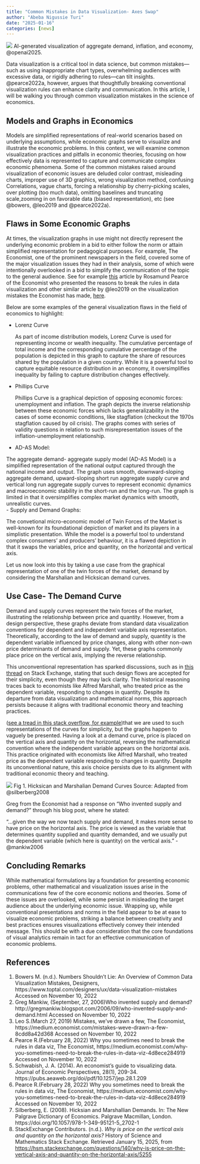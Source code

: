 ```yaml
---
title: "Common Mistakes in Data Visualization- Axes Swap"
author: "Abeba Nigussie Turi"
date: "2025-01-16"
categories: [news]
---
```



![](Economicgraphs.jpg)
AI-generated visualization of aggregate demand, inflation, and economy, @openai2025.

Data visualization is a critical tool in data science, but common mistakes—such as using inappropriate chart types, overwhelming audiences with excessive data, or rigidly adhering to rules—can tilt insights. @pearce2022a, however, argues that thoughtfully breaking conventional visualization rules can enhance clarity and communication. In this article, I will be walking you through common visualization mistakes in the science of economics. 

## Models and Graphs in Economics
Models are simplified representations of real-world scenarios based on underlying assumptions, while economic graphs serve to visualize and illustrate the economic problems. In this context, we will examine common visualization practices and pitfalls in economic theories, focusing on how effectively data is represented to capture and communicate complex economic phenomena. Some of the common mistakes raised around visualization of economic issues are deluded color contrast, misleading charts, improper use of 3D graphics, wrong visualization method, confusing Correlations, vague charts, forcing a relationship by cherry-picking scales, over plotting (too much data), omitting baselines and truncating scale,zooming in on favorable data (biased representation), etc (see @bowers, @leo2019 and @pearce2022a).  

## Flaws in Some Economic Graphs
At times, the visualization graphs in use might not directly represent the underlying economic problem in a bid to either follow the norm or attain simplified representation for pedagogical purposes. For example, The Economist, one of the prominent newspapers in the field, covered some of the major visualization issues they had in their analysis, some of which were intentionally overlooked in a bid to simplify the communication of the topic to the general audience.  See for example [this](https://medium.economist.com/why-you-sometimes-need-to-break-the-rules-in-data-viz-4d8ece284919) article by Rosamund Pearce of the Economist who presented the reasons to break the rules in data visualization  and other similar article by @leo2019 on the visualization mistakes the Economist has made, [here](https://medium.economist.com/mistakes-weve-drawn-a-few-8cdd8a42d368).

Below are some examples of the general visualization flaws in the field of economics to highlight:

- Lorenz Curve 
  
  As part of income distribution models, Lorenz Curve is used for representing  income or wealth inequality. The cumulative percentage of total income and the corresponding cumulative percentage of the population is depicted in this graph to capture the share of resources shared by the population in a given country. While it is a powerful tool to capture equitable resource distribution in an economy, it oversimplifies inequality by failing to capture distribution changes effectively.  
- Phillips Curve
  
  Phillips Curve is a graphical depiction of opposing economic forces: unemployment and inflation. The graph depicts the inverse relationship between these economic forces which lacks generalizability in the cases of some economic conditions, like stagflation (checkout the 1970s stagflation  caused by oil crisis). The graphs comes with series of validity questions in relation to such misrepresentation issues of the inflation-unemployment relationship.

- AD-AS Model: 
  
The aggregate demand- aggregate supply model (AD-AS Model) is a simplified representation of the national output captured through the national income and output. The graph uses smooth, downward-sloping aggregate demand, upward-sloping short run aggregate supply curve and vertical long run aggregate supply curves to represent economic dynamics and macroeconomic stability in the short-run and the long-run. The graph is limited in that it oversimplifies complex market dynamics with smooth, unrealistic curves.  
- Supply and Demand Graphs: 
  
  The convetional micro-economic model of Twin Forces of the Market is well-known for its foundational depiction of market and its players in a simplistic presentation. While the model is a powerful tool to understand complex consumers' and producers' behaviour, it is a flawed depiction in that it swaps the variables, price and quantity, on the horizontal and vertical axis. 

Let us now look into this by taking a use case from the graphical representation of one of the twin forces of the market, demand by considering the Marshalian and Hicksican demand curves.

## Use Case- The Demand Curve
Demand and supply curves represent the twin forces of the market, illustrating the relationship between price and quantity. However, from a design perspective, these graphs deviate from standard data visualization conventions for dependent and independent variable axis representation. Theoretically, according to the law of demand and supply, quantity is the dependent variable influenced by price changes, along with other non-own price determinants of demand and supply. Yet, these graphs commonly place price on the vertical axis, implying the reverse relationship.

This unconventional representation has sparked discussions, such as in [this thread](https://hsm.stackexchange.com/questions/140/why-is-price-on-the-vertical-axis-and-quantity-on-the-horizontal-axis/5255#5255?newreg=455d14da88e247898c8b42507ac665ca) on Stack Exchange, stating that such design flows are accepted for their simplicity, even though they may lack clarity. The historical reasoning traces back to economists like Alfred Marshall, who treated price as the dependent variable, responding to changes in quantity. Despite its departure from data visualization and mathematical norms, this approach persists because it aligns with traditional economic theory and teaching practices.

([see a tread in this stack overflow, for example](https://hsm.stackexchange.com/questions/140/why-is-price-on-the-vertical-axis-and-quantity-on-the-horizontal-axis/5255#5255?newreg=455d14da88e247898c8b42507ac665ca))that we are used to such representations of the curves for simplicity, but the graphs happen to vaguely be presented. Having a look at a demand curve, price is placed on the vertical axis and quantity on the horizontal, reversing the mathematical convention where the independent variable appears on the horizontal axis. This practice originated with economists like Alfred Marshall, who treated price as the dependent variable responding to changes in quantity. Despite its unconventional nature, this axis choice persists due to its alignment with traditional economic theory and teaching.



![](Hicksican_Marshalian_HTML.gif)
Fig 1. Hicksican and Marshalian Demand Curves
Source: Adapted from @silberberg2008

Greg from the  Economist had a response on "Who invented supply and demand?" through his blog post, where he stated: 

“...given the way we now teach supply and demand, it makes more sense to have price on the horizontal axis. The price is viewed as the variable that determines quantity supplied and quantity demanded, and we usually put the dependent variable (which here is quantity) on the vertical axis.” - @mankiw2006 

## Concluding Remarks
While mathematical formulations lay a foundation for presenting economic problems, other mathematical and visualization issues arise in the communications few of the core economic notions and theories. Some of these issues are overlooked, while some persist in misleading the target audience about the underlying economic issue. Wrapping up, while conventional presentations and norms in the field appear to be at ease to visualize economic problems, striking a balance between creativity and best practices ensures visualizations effectively convey their intended message. This should be with a due consideration that the core foundations of visual analytics remain in tact for an effective communication of economic problems.

## References
1. Bowers  M. (n.d.). Numbers Shouldn't Lie: An Overview of Common Data Visualization Mistakes, Designers,  https://www.toptal.com/designers/ux/data-visualization-mistakes Accessed on November 10, 2022 
2. Greg Mankiw, (September, 27, 2006)Who invented supply and demand? http://gregmankiw.blogspot.com/2006/09/who-invented-supply-and-demand.html Accessed on November 10, 2022
3. Leo S.(March 27, 2019) Mistakes, we’ve drawn a few, The Economist, https://medium.economist.com/mistakes-weve-drawn-a-few-8cdd8a42d368 Accessed on November 10, 2022
4. Pearce R.(February 28, 2022) Why you sometimes need to break the rules in data viz, The Economist, https://medium.economist.com/why-you-sometimes-need-to-break-the-rules-in-data-viz-4d8ece284919 Accessed on November 10, 2022
5. Schwabish, J. A. (2014). An economist's guide to visualizing data. Journal of Economic Perspectives, 28(1), 209-34. 
https://pubs.aeaweb.org/doi/pdf/10.1257/jep.28.1.209
6. Pearce R.(February 28, 2022) Why you sometimes need to break the rules in data viz, The Economist, https://medium.economist.com/why-you-sometimes-need-to-break-the-rules-in-data-viz-4d8ece284919 Accessed on November 10, 2022
7. Silberberg, E. (2008). Hicksian and Marshallian Demands. In: The New Palgrave Dictionary of Economics. Palgrave Macmillan, London. https://doi.org/10.1057/978-1-349-95121-5_2702-1
8. StackExchange Contributors. (n.d.). *Why is price on the vertical axis and quantity on the horizontal axis?* History of Science and Mathematics Stack Exchange. Retrieved January 15, 2025, from [https://hsm.stackexchange.com/questions/140/why-is-price-on-the-vertical-axis-and-quantity-on-the-horizontal-axis/5255](https://hsm.stackexchange.com/questions/140/why-is-price-on-the-vertical-axis-and-quantity-on-the-horizontal-axis/5255)



